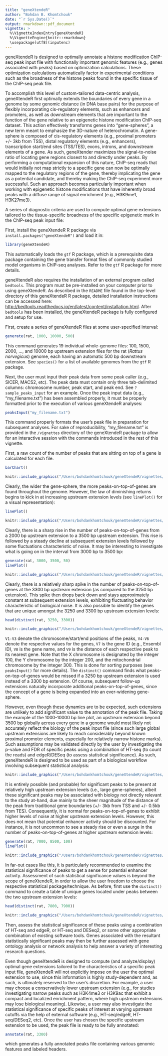 ```yaml
---
title: "geneXtendeR"
author: "Bohdan B. Khomtchouk"
date: "`r Sys.Date()`"
output: rmarkdown::pdf_document
vignette: >
  %\VignetteIndexEntry{geneXtendeR}
  %\VignetteEngine{knitr::rmarkdown}
  \usepackage[utf8](inputenc)
---
```


geneXtendeR is designed to optimally annotate a histone modification ChIP-seq peak input file with functionally important genomic features (e.g., genes associated with peaks) based on optimization calculations.  These optimization calculations automatically factor in experimental conditions such as the broadness of the histone peaks found in the specific tissue of the ChIP-seq peak file.  

To accomplish this level of custom-tailored data-centric analysis, geneXtendeR first optimally extends the boundaries of every gene in a genome by some genomic distance (in DNA base pairs) for the purpose of flexibly incorporating cis-regulatory elements, such as enhancers and promoters, as well as downstream elements that are important to the function of the gene relative to an epigenetic histone modification ChIP-seq dataset.  This action effectively transforms genes into "gene-spheres", a new term meant to emphasize the 3D-nature of heterochromatin.  A gene-sphere is composed of cis-regulatory elements (e.g., proximal promoters +/- 3kb from TSS), distal regulatory elements (e.g., enhancers), transcription start/end sites (TSS/TES), exons, introns, and downstream elements of a gene.  As such, geneXtender maximizes the signal-to-noise ratio of locating gene regions closest to and directly under peaks. By performing a computational expansion of this nature, ChIP-seq reads that would initially not map strictly to a specific gene can now be optimally mapped to the regulatory regions of the gene, thereby implicating the gene as a potential candidate, and thereby making the ChIP-seq experiment more successful. Such an approach becomes particularly important when working with epigenetic histone modifications that have inherently broad peaks with a diffuse range of signal enrichment (e.g., H3K9me1, H3K27me3). 

A series of diagnostic criteria are used to compute optimal gene extensions tailored to the tissue-specific broadness of the specific epigenetic mark in the ChIP-seq peak input file:

First, install the geneXtendeR R package via `install.packages("geneXtendeR")` and load it in:

```r
library(geneXtendeR)
```

This automatically loads the `gtf` R package, which is a prerequisite data package containing the gene transfer format files of commonly studied model organisms in ChIP-seq analyses.  Refer to the `gtf` R package for more details.

geneXtendeR also requires the installation of an external program called `bedtools`.  This program must be pre-installed on your computer prior to using geneXtendeR.  As described in the `README` file found in the top-level directory of this geneXtendeR R package, detailed installation instructions can be accessed here: <http://bedtools.readthedocs.io/en/latest/content/installation.html>.  After `bedtools` has been installed, the geneXtendeR package is fully configured and setup for use.  

First, create a series of geneXtendeR files at some user-specified interval:

```r
generate(rat, 1000, 10000, 500)
```

This command generates 19 individual whole-genome files: 100, 1500, 2000, ..., and 10000 bp upstream extension files for the rat (*Rattus norvegicus*) genome, each having an automatic 500 bp downstream extension.  See `species()` for a list of available genomes from the `gtf` R package.

Next, the user must input their peak data from some peak caller (e.g., SICER, MACS2, etc).  The peak data must contain only three tab-delimited columns: chromosome number, peak start, and peak end.  See `?sample_peaks_input` for an example.  Once the peak input data (e.g., "my_filename.txt") has been assembled properly, it must be properly formatted prior to the execution of various geneXtendeR analyses:

```r
peaksInput("my_filename.txt")
```

This command properly formats the user's peak file in preparation for subsequent analyses.  For sake of reproducibility, "my_filename.txt" is provided in the `/vignettes` directory of the geneXtendeR package to allow for an interactive session with the commands introduced in the rest of this vignette.

First, a raw count of the number of peaks that are sitting on top of a gene is calculated for each file.

```r
barChart()
```

```r
knitr::include_graphics("/Users/bohdankhomtchouk/geneXtendeR/vignettes/barchart1.pdf")
```

Clearly, the wider the gene-sphere, the more peaks-on-top-of-genes are found throughout the genome.  However, the law of diminishing returns begins to kick in at increasing upstream extension levels (see `linePlot()` for a visual representation):

```r
linePlot()
```

```r
knitr::include_graphics("/Users/bohdankhomtchouk/geneXtendeR/vignettes/lineplot1.pdf")
```

Clearly, there is a sharp rise in the number of peaks-on-top-of-genes from a 2000 bp upstream extension to a 3500 bp upstream extension.  This rise is followed by a steady decline at subsequent extension levels followed by some fluctuations characteristic of noise.  It may be interesting to investigate what is going on in the interval from 3000 bp to 3500 bp: 

```r
generate(rat, 3000, 3500, 50)
linePlot()
```

```r
knitr::include_graphics("/Users/bohdankhomtchouk/geneXtendeR/vignettes/lineplot2.pdf")
```

Clearly, there is a relatively sharp spike in the number of peaks-on-top-of-genes at the 3300 bp upstream extension (as compared to the 3250 bp extension).  This spike then drops back down and stays approximately constant at subsequent extension levels, exhibiting fluctuating behavior characteristic of biological noise.  It is also possible to identify the genes that are unique amongst the 3250 and 3300 bp upstream extension levels:

```r
head(distinct(rat, 3250, 3300))
```

```r
knitr::include_graphics("/Users/bohdankhomtchouk/geneXtendeR/vignettes/table1.pdf")
```

`V1-V3` denote the chromosome/start/end positions of the peaks, `V4-V6` denote the respective values for the genes, `V7` is the gene ID (e.g., Ensembl ID), `V8` is the gene name, and `V9` is the distance of each respective peak to its nearest gene.  Note that the X chromosome is designated by the integer 100, the Y chromosome by the integer 200, and the mitochondrial chromosome by the integer 300.  This is done for sorting purposes (see `peaksInput()` for more details).   The `distinct()` command finds what peaks-on-top-of-genes would be missed if a 3250 bp upstream extension is used instead of a 3300 bp extension.  Of course, subsequent follow-up extensions naturally incorporate additional peaks-on-top-of-genes, since the concept of a gene is being expanded into an ever-widening gene-sphere.  

However, even though these dynamics are to be expected, such extensions are unlikely to add significant value to the annotation of the peak file.  Taking the example of the 1000-10000 bp line plot, an upstream extension beyond 3500 bp globally across every gene in a genome would most likely not accurately reflect the biology of the peak input file (since such large global upstream extensions are likely to reach considerably beyond known proximal promoter elements, especially for relatively narrow histone marks).  Such assumptions may be validated directly by the user by investigating the p-value and FDR of specific peaks using a combination of HT-seq (to count the reads) and edgeR/DESeq (to assess statistical significance).  As such, geneXtendeR is designed to be used as part of a biological workflow involving subsequent statistical analysis:

```r
knitr::include_graphics("/Users/bohdankhomtchouk/geneXtendeR/vignettes/workflow.pdf")
```


It is entirely possible (and probable) for significant peaks to be present at relatively high upstream extension levels (i.e., large gene-spheres), albeit these significant peaks may be associated with biology not directly relevant to the study at-hand, due mainly to the sheer magnitude of the distance of the peak from traditional gene boundaries (+/- 3kb from TSS and +/- 0.5kb from TES).  Consequently, it is normal for peaks-on-top-of-genes to exhibit higher levels of noise at higher upstream extension levels.  However, this does not mean that potential enhancer activity should be discounted.  For instance, it is not uncommon to see a steady rise or even a surge in the number of peaks-on-top-of-genes at higher upstream extension levels:

```r
generate(rat, 7000, 8500, 100)
linePlot()
```

```r
knitr::include_graphics("/Users/bohdankhomtchouk/geneXtendeR/vignettes/lineplot3.pdf")
```

In far-out cases like this, it is particularly recommended to examine the statistical significance of peaks to get a sense for potential enhancer activity.  Assessment of such statistical significance values is beyond the scope of geneXtendeR, in order to allow the user freedom to choose the respective statistical package/technique.  As before, first use the `distinct()` command to create a table of unique genes located under peaks between the two upstream extension levels:

```r
head(distinct(rat, 7800, 7900))
```

```r
knitr::include_graphics("/Users/bohdankhomtchouk/geneXtendeR/vignettes/table2.pdf")
```

Then, assess the statistical significance of these peaks using a combination of HT-seq and edgeR, or HT-seq and DESeq2, or some other appropriate combination of existing software tools.  Genes associated with the resultant statistically significant peaks may then be further assessed with gene ontology analysis or network analysis to help answer a variety of interesting research questions.  

Even though geneXtendeR is designed to compute (and analyze/display) optimal gene extensions tailored to the characteristics of a specific peak input file, geneXtendeR will not explicitly impose on the user the optimal extension to use, since this information is highly study-dependent and, as such, is ultimately reserved to the user's discretion.  For example, a user may choose a conservatively lower upstream extension (e.g., for studies investigating narrow peaks such as H3K4me3 or H3K9ac that exhibit a compact and localized enrichment pattern, where high upstream extensions may lose biological meaning).  Likewise, a user may also investigate the statistical significance of specific peaks of interest at varying upstream cutoffs via the help of external software (e.g., HT-seq/edgeR, HT-seq/DESeq2, etc).  Once the user has chosen the specific upstream extension to be used, the peak file is ready to be fully annotated:

```r
annotate(rat, 3300)
```

which generates a fully annotated peaks file containing various genomic features and labeled headers.  
